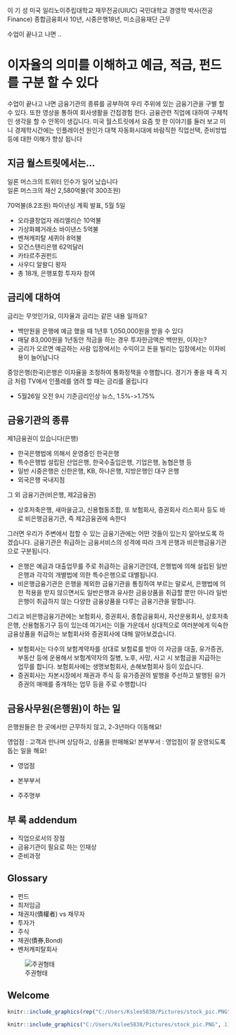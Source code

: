 이 기 성
미국 일리노이주립대학교 재무전공(UIUC) 
국민대학교 경영학 박사(전공 Finance)
종합금융회사 10년, 시중은행18년, 미소금융재단 근무 

수업이 끝나고 나면 ..   

# 이자율의 의미를 이해하고 예금, 적금, 펀드를 구분 할 수 있다
수업이 끝나고 나면 금융기관의 종류를 공부하여 우리 주위에 있는 금융기관을 구별 할 수 있다. 또한 영상을 통하여 회사생활을 간접경험 한다. 금융관련 직업에 대하여 구체적인 생각을 할 수 안목이 생깁니다. 미국 월스트릿에서 요즘 핫 한 이야기를 둘러 보고 미니 경제학시간에는 인플레이션 원인가 대책 자동화시대에 바람직한 직업선택, 준비방법등에 대한 이해가 향상 됩니다       

## 지금 월스트릿에서는…    
   
일론 머스크의 트위터 인수가 일어 났습니다     
일론 머스크의 재산 2,580억불(약 300조원)      

70억불(8.2조원) 파이낸싱 계획 발표, 5월 5일  
    
- 오라클창업자 래리엘리슨 10억불  
- 가상화폐거래소 바이낸스  5억불   
- 벤쳐캐피탈 세퀴아 8억불   
- 모건스탠리은행 62억달러   
- 카타르주권펀드     
- 사우디 알왈디 왕자   
- 총 18개, 은행포함 투자자 참여   

## 금리에 대하여  

금리는 무엇인가요, 이자율과 금리는 같은 내용 일까요?      
    
- 백만원을 은행에 예금 했을 때 1년후 1,050,000원을 받을 수 있다    
- 매달 83,000원을 1년동안 적금을 하는 경우 투자한금액은 백만원, 이자는?      
- 금리가 오르면 예금하는 사람 입장에서는 수익이고 돈을 빌리는 입장에서는 이자비용이 늘어납니다

중앙은행(한국)은행은 이자율을 조정하여 통화정책을 수행합니다. 경기가 좋을 때 즉 지금 처럼 TV에서 인플레를 염려 할 때는 금리를 올립니다         

- 5월26일 오전 9시 기준금리인상 뉴스, 1.5%->1.75%         
 
## 금융기관의 종류

제1금융권이 있습니다(은행)   

- 한국은행법에 의해서 운영중인 한국은행    
- 특수은행법 설립된 산업은행, 한국수출입은행, 기업은행, 농협은행 등   
- 일반 시중은행은 신한은행, KB, 하나은행, 지방은행인 대구 은행     
- 외국은행 국내지점    
    
그 외 금융기관(비은행, 제2금융권)    

- 상호저축은행, 새마을금고, 신용협동조합, 또 보험회사, 증권회사 리스회사 등도 바로 비은행금융기관, 즉 제2금융권에 속한다           

그러면 우리가 주변에서 접할 수 있는 금융기관에는 어떤 것들이 있는지 알아보도록 하겠습니다. 금융기관은 취급하는 금융서비스의 성격에 따라 크게 은행과 비은행금융기관으로 구분됩니다.   

- 은행은 예금과 대출업무를 주로 취급하는 금융기관인데, 은행법에 의해 설립된 일반은행과 각각의 개별법에 의한 특수은행으로 대별됩니다.       
- 비은행금융기관은 은행을 제외한 금융기관을 통칭하여 부르는 말로서, 은행법에 의한 적용을 받지 않으면서도 일반은행과 유사한 금융상품을 취급할 뿐만 아니라 일반은행이 취급하지 않는 다양한 금융상품을 다루는 금융기관을 말합니다.          

그리고 비은행금융기관에는 보험회사, 증권회사, 종합금융회사, 자산운용회사, 상호저축은행, 신용협동기구 등이 있는데 여기서는 이들 가운데서 상대적으로 여러분에게 익숙한 금융상품을 취급하는 보험회사와 증권회사에 대해 알아보겠습니다.          

- 보험회사는 다수의 보험계약자를 상대로 보험료를 받아 이 자금을 대출, 유가증권, 부동산 등에 운용해서 보험계약자의 질병, 노후, 사망, 사고 시 보험금을 지급하는 업무를 합니다. 보험회사에는 생명보험회사, 손해보험회사 등이 있습니다.    
- 증권회사는 자본시장에서 채권과 주식 등 유가증권의 발행을 주선하고 발행된 유가증권의 매매를 중개하는 업무 등을 주로 수행합니다       

## 금융사무원(은행원)이 하는 일

은행원들은 한 곳에서만 근무하지 않고, 
2-3년마다 이동해요!

영업점 : 고객과 만나며 상담하고, 상품을 판매해요!
본부부서 : 영업점이 잘 운영되도록 돕는 일을 해요!

- 영업점   

- 본부부서  

- 주주명부   

## 부 록 addendum
  
- 직업으로서의 장점  
- 금융기관이 필요로 하는 인재상   
- 준비과정    

## Glossary
- 펀드     
- 최저임금     
- 채권자(債權者) vs 채무자    
- 투자가    
- 주식    
- 채권(債券,Bond)   
- 벤처캐피탈회사     
   
![주권형태](C:/Users/Kslee5838/Pictures/stock_pic.png)  

## Welcome  
  
```r
knitr::include_graphics(rep("C:/Users/Kslee5838/Pictures/stock_pic.PNG", 1,fig.width=7))
```

```r
knitr::include_graphics("C:/Users/Kslee5838/Pictures/stock_pic.PNG", 1)
```

